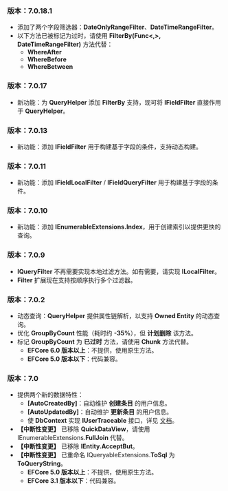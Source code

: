 ### 版本：7.0.18.1

- 添加了两个字段筛选器：**DateOnlyRangeFilter**、**DateTimeRangeFilter**。
- 以下方法已被标记为过时，请使用 **FilterBy(Func\<,\>, DateTimeRangeFilter)** 方法代替：
  - **WhereAfter**
  - **WhereBefore**
  - **WhereBetween**

### 版本：7.0.17

- 新功能：为 **QueryHelper** 添加 **FilterBy** 支持，现可将 **IFieldFilter** 直接作用于 **QueryHelper**。

### 版本：7.0.13

- 新功能：添加 **IFieldFilter** 用于构建基于字段的条件，支持动态构建。

### 版本：7.0.11

- 新功能：添加 **IFieldLocalFilter** / **IFieldQueryFilter** 用于构建基于字段的条件。

### 版本：7.0.10

- 新功能：添加 **IEnumerableExtensions.Index**，用于创建索引以提供更快的查询。

### 版本：7.0.9

- **IQueryFilter** 不再需要实现本地过滤方法。如有需要，请实现 **ILocalFilter**。
- **Filter** 扩展现在支持按顺序执行多个过滤器。

### 版本：7.0.2

- 动态查询：**QueryHelper** 提供属性链解析，以支持 **Owned Entity** 的动态查询。
- 优化 **GroupByCount** 性能（耗时约 **-35%**），但 **计划删除** 该方法。
- 标记 **GroupByCount** 为 **已过时** 方法，请使用 **Chunk** 方法代替。
  - **EFCore 6.0 版本以上**：不提供，使用原生方法。
  - **EFCore 5.0 版本以下**：代码兼容。

### 版本：7.0

- 提供两个新的数据特性：
  - **[AutoCreatedBy]**：自动维护 **创建条目** 的用户信息。
  - **[AutoUpdatedBy]**：自动维护 **更新条目** 的用户信息。
  - 使 **DbContext** 实现 **IUserTraceable** 接口，详见 [文档](https://github.com/zmjack/LinqSharp/blob/master/docs/cn/ef-data-annotations-2.md#自动维护操作条目的用户信息)。
- **【中断性变更】** 已移除 **QuickDataView**，请使用 IEnumerableExtensions.**FullJoin** 代替。
- **【中断性变更】** 已移除 **IEntity.AcceptBut**。
- **【中断性变更】** 已重命名 IQueryableExtensions.**ToSql** 为 **ToQueryString**。
  - **EFCore 5.0 版本以上**：不提供，使用原生方法。
  - **EFCore 3.1 版本以下**：代码兼容。